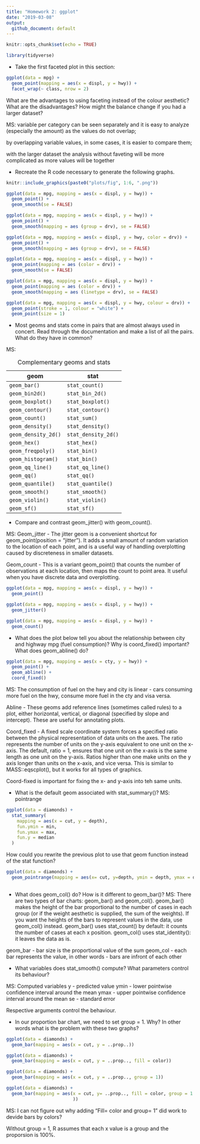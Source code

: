 ```yaml
---
title: "Homework 2: ggplot"
date: "2019-03-08"
output: 
  github_document: default
---
```


```r
knitr::opts_chunk$set(echo = TRUE)
```

```r
library(tidyverse)
```


- Take the first faceted plot in this section:

```r
ggplot(data = mpg) + 
  geom_point(mapping = aes(x = displ, y = hwy)) + 
  facet_wrap(~ class, nrow = 2)
```

What are the advantages to using faceting instead of the colour aesthetic? What are the disadvantages? How might the balance change if you had a larger dataset?

MS: 
variable per category can be seen separately and it is easy to analyze (especially the amount) as the values do not overlap; 

by overlapping variable values, in some cases, it is easier to compare them; 

with the larger dataset the analysis without faveting will be more complicated as more values will be together

- Recreate the R code necessary to generate the following graphs.

```r
knitr::include_graphics(paste0("plots/fig", 1:6, ".png"))
```

```r
ggplot(data = mpg, mapping = aes(x = displ, y = hwy)) + 
  geom_point() + 
  geom_smooth(se = FALSE)
```

```r
ggplot(data = mpg, mapping = aes(x = displ, y = hwy)) + 
  geom_point() + 
  geom_smooth(mapping = aes (group = drv), se = FALSE)
```

```r
ggplot(data = mpg, mapping = aes(x = displ, y = hwy, color = drv)) + 
  geom_point() + 
  geom_smooth(mapping = aes (group = drv), se = FALSE)
```

```r
ggplot(data = mpg, mapping = aes(x = displ, y = hwy)) + 
  geom_point(mapping = aes (color = drv)) + 
  geom_smooth(se = FALSE)
```

```r
ggplot(data = mpg, mapping = aes(x = displ, y = hwy)) + 
  geom_point(mapping = aes (color = drv)) + 
  geom_smooth(mapping = aes (linetype = drv), se = FALSE)
```

```r
ggplot(data = mpg, mapping = aes(x = displ, y = hwy, colour = drv)) + 
  geom_point(stroke = 1, colour = "white") + 
  geom_point(size = 1)
```




- Most geoms and stats come in pairs that are almost always used in concert. Read through the documentation and make a list of all the pairs. What do they have in common?

MS: 

| geom                | stat                |
|---------------------|---------------------|
| `geom_bar()`        | `stat_count()`      |
| `geom_bin2d()`      | `stat_bin_2d()`     |
| `geom_boxplot()`    | `stat_boxplot()`    |
| `geom_contour()`    | `stat_contour()`    |
| `geom_count()`      | `stat_sum()`        |
| `geom_density()`    | `stat_density()`    |
| `geom_density_2d()` | `stat_density_2d()` |
| `geom_hex()`        | `stat_hex()`        |
| `geom_freqpoly()`   | `stat_bin()`        |
| `geom_histogram()`  | `stat_bin()`        |
| `geom_qq_line()`    | `stat_qq_line()`    |
| `geom_qq()`         | `stat_qq()`         |
| `geom_quantile()`   | `stat_quantile()`   |
| `geom_smooth()`     | `stat_smooth()`     |
| `geom_violin()`     | `stat_violin()`     |
| `geom_sf()`         | `stat_sf()`         |

Table: Complementary geoms and stats



- Compare and contrast geom_jitter() with geom_count().

MS:
Geom_jitter - The jitter geom is a convenient shortcut for geom_point(position = "jitter"). It adds a small amount of random variation to the location of each point, and is a useful way of handling overplotting caused by discreteness in smaller datasets.

Geom_count - This is a variant geom_point() that counts the number of observations at each location, then maps the count to point area. It useful when you have discrete data and overplotting.

```r
ggplot(data = mpg, mapping = aes(x = displ, y = hwy)) + 
  geom_point()
```

```r
ggplot(data = mpg, mapping = aes(x = displ, y = hwy)) + 
  geom_jitter()
```

```r
ggplot(data = mpg, mapping = aes(x = displ, y = hwy)) + 
  geom_count()
```





- What does the plot below tell you about the relationship between city and highway mpg (fuel consumption)? Why is coord_fixed() important? What does geom_abline() do?

```r
ggplot(data = mpg, mapping = aes(x = cty, y = hwy)) +
  geom_point() + 
  geom_abline() +
  coord_fixed()
```


MS:
The consumption of fuel on the hwy and city is linear - cars consuming more fuel on the hwy, consume more fuel in the cty and visa versa. 

Abline - These geoms add reference lines (sometimes called rules) to a plot, either horizontal, vertical, or diagonal (specified by slope and intercept). These are useful for annotating plots.

Coord_fixed - A fixed scale coordinate system forces a specified ratio between the physical representation of data units on the axes. The ratio represents the number of units on the y-axis equivalent to one unit on the x-axis. The default, ratio = 1, ensures that one unit on the x-axis is the same length as one unit on the y-axis. Ratios higher than one make units on the y axis longer than units on the x-axis, and vice versa. This is similar to MASS::eqscplot(), but it works for all types of graphics.

Coord-fixed is important for fixing the x- and y-axis into teh same units. 




- What is the default geom associated with stat_summary()?
MS: pointrange

```r
ggplot(data = diamonds) + 
  stat_summary(
    mapping = aes(x = cut, y = depth),
    fun.ymin = min,
    fun.ymax = max,
    fun.y = median
  )
```

How could you rewrite the previous plot to use that geom function instead of the stat function?
 
```r
ggplot(data = diamonds) + 
  geom_pointrange(mapping = aes(x= cut, y=depth, ymin = depth, ymax = depth))
  
``` 

 
- What does geom_col() do? How is it different to geom_bar()?
MS: 
There are two types of bar charts: geom_bar() and geom_col(). geom_bar() makes the height of the bar proportional to the number of cases in each group (or if the weight aesthetic is supplied, the sum of the weights). If you want the heights of the bars to represent values in the data, use geom_col() instead. geom_bar() uses stat_count() by default: it counts the number of cases at each x position. geom_col() uses stat_identity(): it leaves the data as is.

geom_bar - bar size is the proportional value of the sum
geom_col - each bar represents the value, in other words - bars are infront of each other



- What variables does stat_smooth() compute? What parameters control its behaviour?

MS:
Computed variables
y - predicted value
ymin - lower pointwise confidence interval around the mean
ymax - upper pointwise confidence interval around the mean
se - standard error

Respective arguments control the behaviour. 



- In our proportion bar chart, we need to set group = 1. Why? In other words what is the problem with these two graphs?
```r
ggplot(data = diamonds) + 
  geom_bar(mapping = aes(x = cut, y = ..prop..))

ggplot(data = diamonds) + 
  geom_bar(mapping = aes(x = cut, y = ..prop.., fill = color))
```

```r
ggplot(data = diamonds) + 
  geom_bar(mapping = aes(x = cut, y = ..prop.., group = 1))

```

```r
ggplot(data = diamonds) + 
  geom_bar(mapping = aes(x = cut, y= ..prop.., fill = color, group = 1
                         )) 
```
MS: I can not figure out why adding "Fill= color and group= 1" did work to devide bars by colors?

Without group = 1, R assumes that each x value is a group and the proporsion is 100%. 
